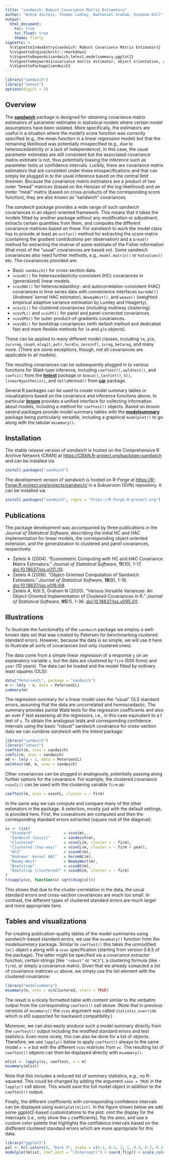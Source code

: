 ```yaml
---
title: "sandwich: Robust Covariance Matrix Estimators"
author: "Achim Zeileis, Thomas Lumley, Nathaniel Graham, Susanne Köll"
output:
  html_document:
    toc: true
    toc_float: true
    theme: flatly
vignette: >
  %\VignetteIndexEntry{sandwich: Robust Covariance Matrix Estimators}
  %\VignetteEngine{knitr::rmarkdown}
  %\VignetteDepends{sandwich,lmtest,modelsummary,ggplot2}
  %\VignetteKeywords{covariance matrix estimator, object orientation, cross-section data, time series data, clustered data, panel data, longitudinal data}
  %\VignettePackage{sandwich}
---
```


```r
library("sandwich")
library("lmtest")
options(digits = 3)
```

## Overview

The [**sandwich**](https://CRAN.R-project.org/package=sandwich) package is designed for obtaining covariance matrix estimators of parameter
estimates in statistical models where certain model assumptions have been violated.
More specifically, the estimators are useful in a situation where the model's score
function was correctly specified (e.g., the mean function in a linear regression model)
but that the remaining likelihood was potentially misspecified (e.g., due to heteroscedasticity
or a lack of independence). In this case, the usual parameter estimates are still consistent
but the associated covariance matrix estimate is not, thus potentially biasing the inference
such as parameter tests or confidence intervals. Luckily, there are covariance matrix
estimators that are consistent under these misspecifications and that can simply be plugged
in to the usual inference based on the central limit theorem. Because the covariance matrix
estimators are a product of two outer "bread" matrices (based on the Hessian of the log-likelihood)
and an innter "meat" matrix (based on cross-products of the corresponding score function),
they are also known as "sandwich" covariances.

The _sandwich_ package provides a wide range of such sandwich covariances in an object-oriented
framework. This means that it takes the models fitted by another package without any modification
or adjustment, extracts certain quantities from them, and computes the different covariance matrices
based on these. For _sandwich_ to work the model class has to provide at least an `estfun()` method
for extracting the score matrix (containing the gradient contributions per observation) and a
`bread()` method for extracting the inverse of some estimate of the Fisher information (that most
of the "usual" covariances are based on). Some sandwich covariances also need further methods, e.g.,
`model.matrix()` or `hatvalues()` etc. The covariances provided are:

* Basic `sandwich()` for cross-section data.
* `vcovHC()` for heteroscedasticity-consistent (HC) covariances in (generalized) linear models.
* `vcovHAC()` for heteroscedastiticy- and autocorrelation-consistent (HAC) covariances in time series
  data with convenience interfaces `kernHAC()` (Andrews' kernel HAC estimator), `NeweyWest()`,
  and `weave()` (weighted empirical adaptive variance estimation by Lumley and Heagerty).
* `vcovCL()` for clustered covariances (including multiway clustering).
* `vcovPL()` and `vcovPC()` for panel and panel-corrected covariances.
* `vcovOPG()` for outer-product-of-gradients covariances.
* `vcovBS()` for bootstrap covariances (with default method and dedicated fast and more flexible methods for `lm` and `glm` objects).

These can be applied to many different model classes, including `lm`, `glm`, `survreg`, `coxph`, `mlogit`,
`polr`, `hurdle`, `zeroinfl`, `ivreg`, `betareg`, and many more. (There are some exceptions, though,
not all covariances are applicable to all models).

The resulting covariances can be subsequently plugged in to various functions for Wald-type inference,
including  `coeftest()`, `waldtest()`, and `coefci()` from the
[**lmtest**](https://CRAN.R-project.org/package=lmtest) package or
`Anova()`, `Confint()`, `S()`, `linearHypothesis()`, and `deltaMethod()` from 
[**car**](https://CRAN.R-project.org/package=car) package.

Several R packages can be used to create model summary tables or visualizations based
on the covariance and inference functions above. In particular [**broom**](https://broom.tidymodels.org/)
provides a unified interface for collecting information about models, including a method for
`coeftest()` objects. Based on _broom_ several packages provide model summary tables with the
[**modelsummary**](https://vincentarelbundock.github.io/modelsummary/) package being particularly
versatile, including a graphical `modelplot()` to go along with the tabular `msummary()`.


## Installation

The stable release version of _sandwich_ is hosted on the Comprehensive R Archive Network
(CRAN) at <https://CRAN.R-project.org/package=sandwich> and can be installed via

```r
install.packages("sandwich")
```

The development version of _sandwich_ is hosted on R-Forge at
<https://R-Forge.R-project.org/projects/sandwich/> in a Subversion (SVN) repository.
It can be installed via

```r
install.packages("sandwich", repos = "https://R-Forge.R-project.org")
```

## Publications

The package development was accompanied by three publications in the _Journal of Statistical Software_,
describing the initial HC and HAC implementation for linear models, the corresponding
object-oriented extension, and the generalization to clustered and panel covariances, respectively.

* Zeileis A (2004). "Econometric Computing with HC and HAC Covariance Matrix Estimators."
  _Journal of Statistical Software_, **11**(10), 1-17.
  [doi:10.18637/jss.v011.i10](https://doi.org/10.18637/jss.v011.i10).
* Zeileis A (2006). "Object-Oriented Computation of Sandwich Estimators."
  _Journal of Statistical Software_, **16**(9), 1-16.
  [doi:10.18637/jss.v016.i09](https://doi.org/10.18637/jss.v016.i09).
* Zeileis A, Köll S, Graham N (2020).
  "Various Versatile Variances: An Object-Oriented Implementation of Clustered Covariances in R."
  _Journal of Statistical Software_, **95**(1), 1-36.
  [doi:10.18637/jss.v095.i01](https://doi.org/10.18637/jss.v095.i01).



## Illustrations

To illustrate the functionality of the `sandwich` package we employ a well-known
data set that was created by Petersen for benchmarking clustered standard errors.
However, because the data is so simple, we will use it here to illustrate all
sorts of covariances (not only clustered ones).

The data come from a simple linear regression of a response `y` on an explanatory
variable `x`, but the data are clustered by `firm` (500 firms) and `year` (10 years).
The data can be loaded and the model fitted by ordinary least squares (OLS):

```r
data("PetersenCL", package = "sandwich")
m <- lm(y ~ x, data = PetersenCL)
summary(m)
```

The regression summary for a linear model uses the "usual" OLS standard errors, assuming
that the data are uncorrelated and homoscedastic. The summary provides partial Wald tests
for the regression coefficients and also an over _F_ test assessing all the regressors,
i.e., in this case equivalent to a _t_ test of `x`. To obtain the analogous tests and
corresponding confidence intervals using the basic "robust" sandwich covariance for
cross-section data we can combine _sandwich_ with the _lmtest_ package:

```r
library("sandwich")
library("lmtest")
coeftest(m, vcov = sandwich)
coefci(m, vcov = sandwich)
m0 <- lm(y ~ 1, data = PetersenCL)
waldtest(m0, m, vcov = sandwich)
```

Other covariances can be plugged in analogously, potentially passing along further
options for the covariance. For example, the clustered covariance `vcovCL()`
can be used with the clustering variable `firm` as:

```r
coeftest(m, vcov = vcovCL, cluster = ~ firm)
```

In the same way we can compute and compare many of the other estimators in the package.
A selection, mostly just with the default settings, is provided here. First, the
covarainces are computed and then the corresponding standard errors extracted
(square root of the diagonal):

```r
vc <- list(
  "Standard"              = vcov(m),
  "Sandwich (basic)"      = sandwich(m),
  "Clustered"             = vcovCL(m, cluster = ~ firm),
  "Clustered (two-way)"   = vcovCL(m, cluster = ~ firm + year),
  "HC3"                   = vcovHC(m),
  "Andrews' kernel HAC"   = kernHAC(m),
  "Newey-West"            = NeweyWest(m),
  "Bootstrap"             = vcovBS(m),
  "Bootstrap (clustered)" = vcovBS(m, cluster = ~ firm)
)
t(sapply(vc, function(x) sqrt(diag(x))))
```

This shows that due to the cluster-correlation in the data, the usual standard errors
and cross-section covariances are much too small. In contrast, the different types of
clustered standard errors are much larger and more appropriate here.


## Tables and visualizations

For creating publication-quality tables of the model summaries using _sandwich_-based standard errors,
we use the `msummary()` function from the _modelsummary_ package. Similar to `coeftest()` this takes the
unmodified `lm()` object `m` along with a `vcov` specification (starting from version 0.6.5 of the package).
The latter might be specified via a covariance extractor function, certain strings (like `"robust"` or `"HC3"`),
a clustering formula (like `~ firm`), or simply a covariance matrix. Given that we already computed a list
of covariance matrices `vc` above, we simply use the list element with the clustered covariance:

```r
library("modelsummary")
msummary(m, vcov = vc$Clustered, stars = TRUE)
```

The result is a nicely formatted table with content similar to the verbatim output from the
corresponding `coeftest()` call above. (Note that in previous versions of `msummary()` the `vcov`
argument was called `statistic_override` which is still supported for backward compatibility.)

Moreover, we can also easily produce such a model summary directly from the `coeftest()`
output including the modified standard errors and test statistics. Even more nicely, this
can also be done for a list of objects. Therefore, we use `lapply()` below to apply `coeftest()`
always to the same model `x = m` but with the different `vcov` matrices from `vc`. The resulting
list of `coeftest()` objects can then be displayed directly with `msummary()`.

```r
mlist <- lapply(vc, coeftest, x = m)
msummary(mlist)
```

Note that this includes a reduced list of summary statistics, e.g., no R-squared. This could be
changed by adding the argument `save = TRUE` in the `lapply()` call above. This would save the
full model object in addition to the `coeftest()` output.

Finally, the different coefficients with corresponding confidence intervals can be displayed
using `modelplot(mlist)`. In the figure shown below we add some _ggplot2_-based customizations to
the plot: omit the display for the intercepts (i.e., only show the `x` coefficients), flip the
axes, and use a custom color palette that highlights the confidence intervals based on the
disfferent clustered standard errors which are more appropriate for this data.

```r
library("ggplot2")
pal <- hcl.colors(9, "Dark 3", alpha = c(0.3, 0.3, 1, 1, 0.3, 0.3, 0.3, 0.3, 1))
modelplot(mlist, coef_omit = "(Intercept)") + coord_flip() + scale_color_manual(values = pal)
```
